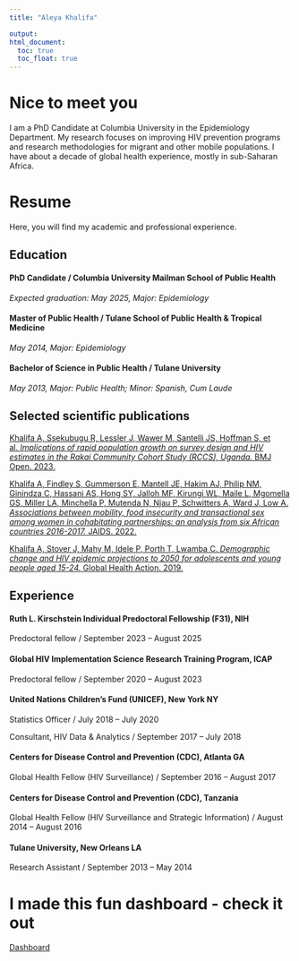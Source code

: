```yaml
---
title: "Aleya Khalifa"

output: 
html_document:
  toc: true
  toc_float: true
---
```


# Nice to meet you

I am a PhD Candidate at Columbia University in the Epidemiology Department. My research focuses on improving HIV prevention programs and research methodologies for migrant and other mobile populations. I have about a decade of global health experience, mostly in sub-Saharan Africa.

# Resume

Here, you will find my academic and professional experience.

## Education

#### PhD Candidate / Columbia University Mailman School of Public Health
_Expected graduation: May 2025, Major: Epidemiology_

#### Master of Public Health / Tulane School of Public Health & Tropical Medicine
_May 2014, Major: Epidemiology_

#### Bachelor of Science in Public Health / Tulane University
_May 2013, Major: Public Health; Minor: Spanish, Cum Laude_

## Selected scientific publications

[Khalifa A, Ssekubugu R, Lessler J, Wawer M, Santelli JS, Hoffman S, et al. _Implications of rapid population growth on survey design and HIV estimates in the Rakai Community Cohort Study (RCCS), Uganda._ BMJ Open. 2023.](https://pubmed.ncbi.nlm.nih.gov/37495389/)

[Khalifa A, Findley S, Gummerson E, Mantell JE, Hakim AJ, Philip NM, Ginindza C, Hassani AS, Hong SY, Jalloh MF, Kirungi WL, Maile L, Mgomella GS, Miller LA, Minchella P, Mutenda N, Njau P, Schwitters A, Ward J, Low A. _Associations between mobility, food insecurity and transactional sex among women in cohabitating partnerships: an analysis from six African countries 2016-2017._ JAIDS. 2022.](https://pubmed.ncbi.nlm.nih.gov/35389376/)

[Khalifa A, Stover J, Mahy M, Idele P, Porth T, Lwamba C. _Demographic change and HIV epidemic projections to 2050 for adolescents and young people aged 15-24._ Global Health Action. 2019.](https://pubmed.ncbi.nlm.nih.gov/31510887/)


## Experience

#### Ruth L. Kirschstein Individual Predoctoral Fellowship (F31), NIH 

Predoctoral fellow / September 2023 – August 2025

#### Global HIV Implementation Science Research Training Program, ICAP 

Predoctoral fellow / September 2020 – August 2023

#### United Nations Children’s Fund (UNICEF), New York NY

Statistics Officer / July 2018 – July 2020

Consultant, HIV Data & Analytics / September 2017 – July 2018

#### Centers for Disease Control and Prevention (CDC), Atlanta GA

Global Health Fellow (HIV Surveillance) / September 2016 – August 2017

#### Centers for Disease Control and Prevention (CDC), Tanzania

Global Health Fellow (HIV Surveillance and Strategic Information) / August 2014 – August 2016

#### Tulane University, New Orleans LA

Research Assistant / September 2013 – May 2014



# I made this fun dashboard - check it out

[Dashboard](dashboard.html)
